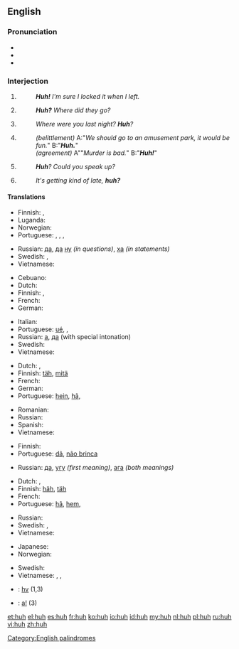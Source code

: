 ==English==

===Pronunciation===
* {{IPA|/hʌ̃/}}
* {{audio|en-us-huh.ogg|Audio (US)}}
* {{rhymes|ʌ}}

===Interjection===
{{en-interj}}

# {{context|with falling pitch}} {{n-g|used to express [[amusement]] or subtle [[surprise]].}}
#: '''''Huh!'''  I'm sure I locked it when I left.''
# {{n-g|Used to express [[doubt]] or [[confusion]].}}
#: '''''Huh?''' Where did they go?''
# {{context|with rising pitch}} {{n-g|Used to [[reinforce]] a [[question]].}}
#: ''Where were you last night?  '''Huh'''?''
# {{rft-sense}} {{slang|with falling pitch}} {{n-g|Used either to [[belittle]] the issuer of a statement/question, or [[sarcasm|sarcastically]] to indicate utter agreement, and that the statement being responded to is an extreme [[understatement]]. The intonation is changed to distinguish between the two meanings - implied [[dullness]] for belittlement, and [[feigned]] [[surprise]] for utter agreement.}}
#: ''(belittlement)'' A:"''We should go to an amusement park, it would be fun.''" B:"'''''Huh.'''''"
#: ''(agreement)'' A""''Murder is bad.''" B:"'''''Huh!'''''"
# {{informal|with rising pitch}} {{n-g|Used to indicate that one did not hear what was said.}}
#: '''''Huh'''?  Could you speak up?''
# {{informal|with falling pitch}} {{n-g|Used to create a [[tag question]].}}
#: ''It's getting kind of late, '''huh?'''''

====Translations====
{{trans-top|to express amusement or subtle surprise}}
* Finnish: {{t-|fi|häh}}, {{t+|fi|höh}}
* Luganda: {{tø|lg|eh eh}}
* Norwegian: {{t|no|hva}}
* Portuguese: {{t-|pt|puxa}}, {{t-|pt|eta}}, {{t-|pt|eita}}, {{t+|pt|caramba}}
{{trans-mid}}
* Russian: [[да]], [[да]] [[ну]] ''(in questions)'', [[ха]] ''(in statements)''
* Swedish: {{t|sv|vad}}, {{t|sv|vad nu}}
* Vietnamese: {{t|vi|ủa}}
{{trans-bottom}}

{{trans-top|expressing doubt or confusion}}
* Cebuano: {{tø|ceb|ha}}
* Dutch: {{t-|nl|hè}}
* Finnish: {{t-|fi|häh}}, {{t+|fi|höh}}
* French: {{t+|fr|hein}}
* German: {{t-|de|häh}}
{{trans-mid}}
* Italian: {{t|it|eh}}
* Portuguese: [[ué]],  {{t+|pt|como}},  {{t|pt|hã}}
* Russian: [[а]], [[да]] (with special intonation)
* Swedish: {{t|sv|vad}}
* Vietnamese: {{t|vi|ủa}}
{{trans-bottom}}

{{trans-top|to reinforce a question}}
* Dutch: {{t-|nl|hè}},  {{t+|nl|nou}}
* Finnish: [[täh]], [[mitä]]
* French: {{t|fr|hein}}
* German: {{t|de|hä?}}
* Portuguese: [[hein]], [[hã]],  {{t+|pt|hein}}
{{trans-mid}}
* Romanian: {{t+|ro|a}}
* Russian: {{t+|ru|а}}
* Spanish: {{t+|es|eh}}
* Vietnamese: {{t|vi|hả}}
{{trans-bottom}}

{{trans-top|"I know, huh" what huh}}
* Finnish: {{t+|fi|joo}}
* Portuguese: [[dã]], [[não brinca]]
{{trans-mid}}
* Russian: [[да]], [[угу]] ''(first meaning)'', [[ага]] ''(both meanings)''
{{trans-bottom}}

{{trans-top|to indicate that one didn't hear}}
* Dutch: {{t-|nl|hè}},  {{t+|nl|wat}}
* Finnish: [[häh]], [[täh]]
* French: {{t+|fr|hein}}
* Portuguese: [[hã]], [[hem]],  {{t+|pt|como}}
{{trans-mid}}
* Russian: {{t+|ru|эй}}
* Swedish: {{t|sv|vad}}, {{t|sv|hur sa}}
* Vietnamese: {{t|vi|cái gì}}
{{trans-bottom}}

{{trans-top|tag question}}
* Japanese: {{t|ja|ね|tr=ne|sc=Jpan}}
* Norwegian: {{t|no|eller hva}}
{{trans-mid}}
* Swedish: {{t|sv|eller hur}}
* Vietnamese: {{t|vi|nhỉ}}, {{t|vi|nhể}}, {{t|vi|nhở}}
{{trans-bottom}}

{{checktrans-top}}
* {{ttbc|chr}}: [[hv]] (1,3)
* {{ttbc|vi}}: [[a|a!]] (3)
{{trans-bottom}}

[[Category:English palindromes]]

[[et:huh]]
[[el:huh]]
[[es:huh]]
[[fr:huh]]
[[ko:huh]]
[[io:huh]]
[[id:huh]]
[[my:huh]]
[[nl:huh]]
[[pl:huh]]
[[ru:huh]]
[[vi:huh]]
[[zh:huh]]